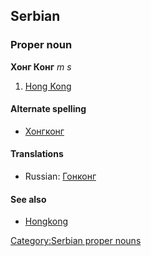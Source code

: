 ==Serbian==
===Proper noun===
'''Хонг Конг''' ''m s''
#[[Hong Kong]]
====Alternate spelling====
*[[Хонгконг]]
====Translations====
*Russian: [[Гонконг]]

====See also====
*[[Hongkong]]
[[Category:Serbian proper nouns]]
